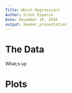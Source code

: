 ```yaml
---
Title: Which Regression?
Author: Grant Esparza
Date: December 19, 2018
output: beamer_presentation
---
```


# The Data

What;s up

# Plots
